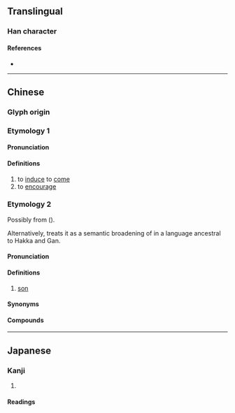 {{also|俫}}
{{character info}}
==Translingual==

===Han character===
{{Han char|rn=9|rad=人|as=08|sn=10|four=|canj=ODOO|ids=⿰亻來}}

====References====
* {{Han ref|kx=0107.130|dkj=00755|dj=0227.210|hdz=10172.020|uh=5008|ud=20488}}

----

==Chinese==

===Glyph origin===
{{Han etym}}

===Etymology 1===
{{zh-forms|s=俫,來}}

====Pronunciation====
{{zh-pron
|m=lái
|c=loi4
|mc=y
|oc=y
|ma=
|cat=v
}}

====Definitions====
{{zh-hanzi}}

# to [[induce]] to [[come]]
# to [[encourage]]

===Etymology 2===
{{zh-forms|s=俫|alt=孻,賴,徠,乃-Pingxiang Gan}}
Possibly from {{och-l|兒|son|id=2}} ({{zh-ref|Schuessler, 2007}}).

Alternatively, {{zh-ref|Sagart (2002)}} treats it as a semantic broadening of {{zh-l|孻|tr=-|youngest son}} in a language ancestral to Hakka and Gan.

====Pronunciation====
{{zh-pron
|h=pfs=lai;gd=lai4
|cat=n
}}

====Definitions====
{{zh-hanzi}}

# {{lb|zh|Hakka|dialectal Gan}} [[son]]

====Synonyms====
{{zh-dial|兒子}}

====Compounds====
{{zh-der|倈仔|細倈人|細倈仔}}

----

==Japanese==

===Kanji===
{{ja-kanji|grade=|rs=人08}}

# {{rfdef|ja|sort=人08}}

====Readings====
{{ja-readings
|goon=らい
|kanon=らい
|kun=}}
